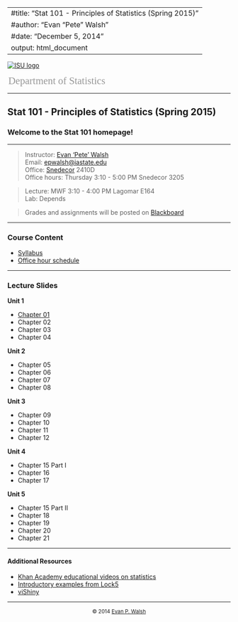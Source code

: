 <style type="text/css">
#departmentLink a {
  color:#999999;
  font-size:17pt;
  text-decoration:none;
  padding-left:2px;
  padding-top:4px;
  font-family: "Palatino Linotype", "Book Antiqua", Palatino, serif;
}
</style>
---
#title: "Stat 101 - Principles of Statistics (Spring 2015)"
#author: "Evan “Pete” Walsh"
#date: "December 5, 2014"
output: html_document
---

[![ISU logo](Figures/logo.png)](http://www.stat.iastate.edu/)
<div id="departmentLink">
[Department of Statistics](http://www.stat.iastate.edu/)
</div>

---

## Stat 101 - Principles of Statistics (Spring 2015)

### Welcome to the Stat 101 homepage!

---

>Instructor: [Evan 'Pete' Walsh](https://epwalsh.github.io/)  
Email: [epwalsh@iastate.edu](epwalsh@iastate.edu)  
Office: [Snedecor](https://www.google.com/maps/place/Snedecor+Hall,+Iowa+State+University,+Ames,+IA+50011/@42.0285115,-93.64972,17z/data=!3m1!4b1!4m2!3m1!1s0x87ee70a51d9e0f59:0x3d4f5fedf84d192e) 2410D  
Office hours: Thursday 3:10 - 5:00 PM Snedecor 3205

>Lecture: MWF 3:10 - 4:00 PM Lagomar E164  
Lab: Depends

>Grades and assignments will be posted on [Blackboard](https://bb.its.iastate.edu/)

---

### Course Content

- [Syllabus](Files/STAT101_G_H_S15.pdf)
- [Office hour schedule](Files/officeHours.pdf)

---

### Lecture Slides

**Unit 1**

- [Chapter 01](https://epwalsh.github.io/Stat101/Topics/Unit-1/Chapter01.html)
- Chapter 02
- Chapter 03
- Chapter 04

**Unit 2**

- Chapter 05
- Chapter 06
- Chapter 07
- Chapter 08

**Unit 3**

- Chapter 09
- Chapter 10
- Chapter 11
- Chapter 12

**Unit 4**

- Chapter 15 Part I
- Chapter 16
- Chapter 17

**Unit 5**

- Chapter 15 Part II
- Chapter 18
- Chapter 19
- Chapter 20
- Chapter 21

---

#### Additional Resources

- [Khan Academy educational videos on statistics](https://www.khanacademy.org/math/probability)
- [Introductory examples from Lock5](http://lock5stat.com/statkey/)
- [viShiny](http://epwalsh.shinyapps.io/viShiny)

---

<div style="text-align:center">          
  <small>© 2014 [Evan P. Walsh](http://epwalsh.github.io)</small><br>         
</div>